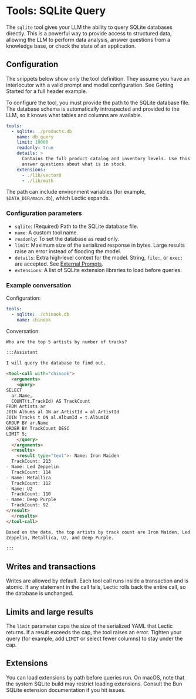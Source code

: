 # Tools: SQLite Query

The `sqlite` tool gives your LLM the ability to query SQLite databases
directly. This is a powerful way to provide access to structured
data, allowing the LLM to perform data analysis, answer questions from a
knowledge base, or check the state of an application.

## Configuration

The snippets below show only the tool definition. They assume you have an
interlocutor with a valid prompt and model configuration. See Getting
Started for a full header example.

To configure the tool, you must provide the path to the SQLite database
file. The database schema is automatically introspected and provided to the
LLM, so it knows what tables and columns are available.

```yaml
tools:
  - sqlite: ./products.db
    name: db_query
    limit: 10000
    readonly: true
    details: >
      Contains the full product catalog and inventory levels. Use this to
      answer questions about what is in stock.
    extensions:
      - ./lib/vector0
      - ./lib/math
```

The path can include environment variables (for example,
`$DATA_DIR/main.db`), which Lectic expands.

### Configuration parameters

- `sqlite`: (Required) Path to the SQLite database file.
- `name`: A custom tool name.
- `readonly`: To set the database as read only.
- `limit`: Maximum size of the serialized response in bytes. Large results
  raise an error instead of flooding the model.
- `details`: Extra high‑level context for the model. String, `file:`, or
  `exec:` are accepted. See
  [External Prompts](../context_management/03_external_prompts.qmd).
- `extensions`: A list of SQLite extension libraries to load before queries.

### Example conversation

Configuration:

```yaml
tools:
  - sqlite: ./chinook.db
    name: chinook
```

Conversation:

````markdown
Who are the top 5 artists by number of tracks?

:::Assistant

I will query the database to find out.

<tool-call with="chinook">
  <arguments>
    <query>
SELECT
  ar.Name,
  COUNT(t.TrackId) AS TrackCount
FROM Artists ar
JOIN Albums al ON ar.ArtistId = al.ArtistId
JOIN Tracks t ON al.AlbumId = t.AlbumId
GROUP BY ar.Name
ORDER BY TrackCount DESC
LIMIT 5;
    </query>
  </arguments>
  <results>
    <result type="text">- Name: Iron Maiden
  TrackCount: 213
- Name: Led Zeppelin
  TrackCount: 114
- Name: Metallica
  TrackCount: 112
- Name: U2
  TrackCount: 110
- Name: Deep Purple
  TrackCount: 92
</result>
  </results>
</tool-call>

Based on the data, the top artists by track count are Iron Maiden, Led
Zeppelin, Metallica, U2, and Deep Purple.

:::
````

## Writes and transactions

Writes are allowed by default. Each tool call runs inside a transaction and
is atomic. If any statement in the call fails, Lectic rolls back the entire
call, so the database is unchanged.

## Limits and large results

The `limit` parameter caps the size of the serialized YAML that Lectic
returns. If a result exceeds the cap, the tool raises an error. Tighten your
query (for example, add `LIMIT` or select fewer columns) to stay under the
cap.

## Extensions

You can load extensions by path before queries run. On macOS, note that the
system SQLite build may restrict loading extensions. Consult the Bun SQLite
extension documentation if you hit issues.
